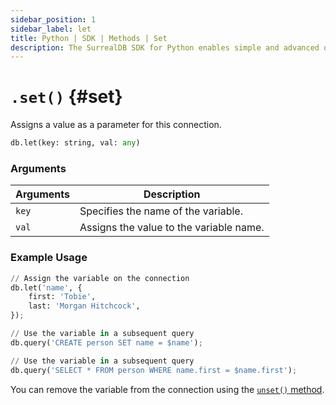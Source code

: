 ```yaml
---
sidebar_position: 1
sidebar_label: let
title: Python | SDK | Methods | Set
description: The SurrealDB SDK for Python enables simple and advanced querying of a remote or embedded database.
---
```



# `.set()` {#set}

Assigns a value as a parameter for this connection.

```python title="Method Syntax"
db.let(key: string, val: any)
```

### Arguments
<table>
    <thead>
        <tr>
            <th colspan="2" scope="col">Arguments</th>
            <th colspan="2" scope="col">Description</th>
        </tr>
    </thead>  
    <tbody>
        <tr>
            <td colspan="2" scope="row" data-label="Arguments">
                <code>key</code>
                <Label label="required" />
            </td>
            <td colspan="2" scope="row" data-label="Description">
                Specifies the name of the variable.
            </td>
        </tr>
        <tr>
            <td colspan="2" scope="row" data-label="Arguments">
                <code>val</code>
                <Label label="required" />
            </td>
            <td colspan="2" scope="row" data-label="Description">
                Assigns the value to the variable name.
            </td>
        </tr>
    </tbody>
</table>

### Example Usage
```python
// Assign the variable on the connection
db.let('name', {
	first: 'Tobie',
	last: 'Morgan Hitchcock',
});

// Use the variable in a subsequent query
db.query('CREATE person SET name = $name');

// Use the variable in a subsequent query
db.query('SELECT * FROM person WHERE name.first = $name.first');
```

You can remove the variable from the connection using the [`unset()` method](/docs/sdk/javascript/methods/unset).